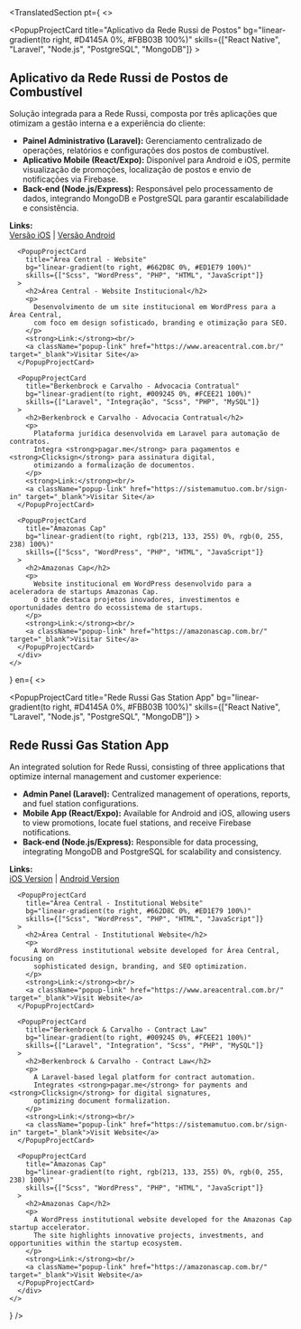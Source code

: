 
## <TranslatedSection pt="Projetos" en="Projects" />

<TranslatedSection 
  pt={
    <>
    <div className="projects-grid">
      <PopupProjectCard
        title="Aplicativo da Rede Russi de Postos"
        bg="linear-gradient(to right, #D4145A 0%, #FBB03B 100%)"
        skills={["React Native", "Laravel", "Node.js", "PostgreSQL", "MongoDB"]}
      >
        <h2>Aplicativo da Rede Russi de Postos de Combustível</h2>
        <p>
          Solução integrada para a Rede Russi, composta por três aplicações que otimizam
          a gestão interna e a experiência do cliente:
        </p>
        <ul>
          <li>
            <strong>Painel Administrativo (Laravel):</strong> Gerenciamento centralizado de operações,
            relatórios e configurações dos postos de combustível.
          </li>
          <li>
            <strong>Aplicativo Mobile (React/Expo):</strong> Disponível para Android e iOS, permite
            visualização de promoções, localização de postos e envio de notificações via Firebase.
          </li>
          <li>
            <strong>Back-end (Node.js/Express):</strong> Responsável pelo processamento de dados,
            integrando MongoDB e PostgreSQL para garantir escalabilidade e consistência.
          </li>
        </ul>
        <strong>Links:</strong><br/>
        <a className="popup-link" href="https://apps.apple.com/br/app/rede-russi/id1410137373" target="_blank">Versão iOS</a> |
        <a className="popup-link" href="https://play.google.com/store/apps/details?id=com.giorgiofellipe.rederussi&amp;hl=pt_BR" target="_blank">Versão Android</a>
      </PopupProjectCard>

      <PopupProjectCard
        title="Área Central - Website"
        bg="linear-gradient(to right, #662D8C 0%, #ED1E79 100%)"
        skills={["Scss", "WordPress", "PHP", "HTML", "JavaScript"]}
      >
        <h2>Área Central - Website Institucional</h2>
        <p>
          Desenvolvimento de um site institucional em WordPress para a Área Central,
          com foco em design sofisticado, branding e otimização para SEO.
        </p>
        <strong>Link:</strong><br/>
        <a className="popup-link" href="https://www.areacentral.com.br/" target="_blank">Visitar Site</a>
      </PopupProjectCard>

      <PopupProjectCard
        title="Berkenbrock e Carvalho - Advocacia Contratual"
        bg="linear-gradient(to right, #009245 0%, #FCEE21 100%)"
        skills={["Laravel", "Integração", "Scss", "PHP", "MySQL"]}
      >
        <h2>Berkenbrock e Carvalho - Advocacia Contratual</h2>
        <p>
          Plataforma jurídica desenvolvida em Laravel para automação de contratos.
          Integra <strong>pagar.me</strong> para pagamentos e <strong>Clicksign</strong> para assinatura digital,
          otimizando a formalização de documentos.
        </p>
        <strong>Link:</strong><br/>
        <a className="popup-link" href="https://sistemamutuo.com.br/sign-in" target="_blank">Visitar Site</a>
      </PopupProjectCard>

      <PopupProjectCard
        title="Amazonas Cap"
        bg="linear-gradient(to right, rgb(213, 133, 255) 0%, rgb(0, 255, 238) 100%)"
        skills={["Scss", "WordPress", "PHP", "HTML", "JavaScript"]}
      >
        <h2>Amazonas Cap</h2>
        <p>
          Website institucional em WordPress desenvolvido para a aceleradora de startups Amazonas Cap.
          O site destaca projetos inovadores, investimentos e oportunidades dentro do ecossistema de startups.
        </p>
        <strong>Link:</strong><br/>
        <a className="popup-link" href="https://amazonascap.com.br/" target="_blank">Visitar Site</a>
      </PopupProjectCard>
      </div>
    </>
  }
  en={
    <>
    <div className="projects-grid">
      <PopupProjectCard
        title="Rede Russi Gas Station App"
        bg="linear-gradient(to right, #D4145A 0%, #FBB03B 100%)"
        skills={["React Native", "Laravel", "Node.js", "PostgreSQL", "MongoDB"]}
      >
        <h2>Rede Russi Gas Station App</h2>
        <p>
          An integrated solution for Rede Russi, consisting of three applications that optimize
          internal management and customer experience:
        </p>
        <ul>
          <li>
            <strong>Admin Panel (Laravel):</strong> Centralized management of operations,
            reports, and fuel station configurations.
          </li>
          <li>
            <strong>Mobile App (React/Expo):</strong> Available for Android and iOS, allowing
            users to view promotions, locate fuel stations, and receive Firebase notifications.
          </li>
          <li>
            <strong>Back-end (Node.js/Express):</strong> Responsible for data processing,
            integrating MongoDB and PostgreSQL for scalability and consistency.
          </li>
        </ul>
        <strong>Links:</strong><br/>
        <a className="popup-link" href="https://apps.apple.com/br/app/rede-russi/id1410137373" target="_blank">iOS Version</a> |
        <a className="popup-link" href="https://play.google.com/store/apps/details?id=com.giorgiofellipe.rederussi&amp;hl=pt_BR" target="_blank">Android Version</a>
      </PopupProjectCard>

      <PopupProjectCard
        title="Área Central - Institutional Website"
        bg="linear-gradient(to right, #662D8C 0%, #ED1E79 100%)"
        skills={["Scss", "WordPress", "PHP", "HTML", "JavaScript"]}
      >
        <h2>Área Central - Institutional Website</h2>
        <p>
          A WordPress institutional website developed for Área Central, focusing on
          sophisticated design, branding, and SEO optimization.
        </p>
        <strong>Link:</strong><br/>
        <a className="popup-link" href="https://www.areacentral.com.br/" target="_blank">Visit Website</a>
      </PopupProjectCard>

      <PopupProjectCard
        title="Berkenbrock & Carvalho - Contract Law"
        bg="linear-gradient(to right, #009245 0%, #FCEE21 100%)"
        skills={["Laravel", "Integration", "Scss", "PHP", "MySQL"]}
      >
        <h2>Berkenbrock & Carvalho - Contract Law</h2>
        <p>
          A Laravel-based legal platform for contract automation.
          Integrates <strong>pagar.me</strong> for payments and <strong>Clicksign</strong> for digital signatures,
          optimizing document formalization.
        </p>
        <strong>Link:</strong><br/>
        <a className="popup-link" href="https://sistemamutuo.com.br/sign-in" target="_blank">Visit Website</a>
      </PopupProjectCard>

      <PopupProjectCard
        title="Amazonas Cap"
        bg="linear-gradient(to right, rgb(213, 133, 255) 0%, rgb(0, 255, 238) 100%)"
        skills={["Scss", "WordPress", "PHP", "HTML", "JavaScript"]}
      >
        <h2>Amazonas Cap</h2>
        <p>
          A WordPress institutional website developed for the Amazonas Cap startup accelerator.
          The site highlights innovative projects, investments, and opportunities within the startup ecosystem.
        </p>
        <strong>Link:</strong><br/>
        <a className="popup-link" href="https://amazonascap.com.br/" target="_blank">Visit Website</a>
      </PopupProjectCard>
      </div>
    </>
  }
/>
